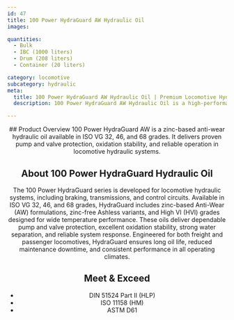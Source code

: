 ```yaml
---
id: 47
title: 100 Power HydraGuard AW Hydraulic Oil
images:

quantities:
  - Bulk
  - IBC (1000 liters)
  - Drum (208 liters)
  - Container (20 liters)

category: locomotive
subcategory: hydraulic
meta:
  title: 100 Power HydraGuard AW Hydraulic Oil | Premium Locomotive Hydraulic Oil
  description: 100 Power HydraGuard AW Hydraulic Oil is a high-performance zinc-based anti-wear lubricant for locomotive hydraulic systems, including braking, transmissions, and control circuits. Available in ISO VG 32, 46, and 68 grades, it offers superior pump and valve protection, oxidation stability, water separation, and reliable system response. Meets DIN 51524 Part II, ISO 11158, and ASTM D61 standards for long oil life and dependable performance in freight and passenger locomotives.

---
```


<Header>
  ## Product Overview
100 Power HydraGuard AW is a zinc-based anti-wear hydraulic oil
available in ISO VG 32, 46, and 68 grades. It delivers proven pump
and valve protection, oxidation stability, and reliable operation in
locomotive hydraulic systems.

  ## About 100 Power HydraGuard Hydraulic Oil
  The 100 Power HydraGuard series is developed for locomotive hydraulic systems, including braking, transmissions, and control circuits. Available in ISO VG 32, 46, and 68 grades, HydraGuard includes zinc-based Anti-Wear (AW) formulations, zinc-free Ashless variants, and High VI (HVI) grades designed for wide temperature performance. These oils deliver dependable pump and valve protection, excellent oxidation stability, strong water separation, and reliable system response. Engineered for both freight and passenger locomotives, HydraGuard ensures long oil life, reduced maintenance downtime, and consistent performance in all operating climates.

  ## Meet & Exceed
  - DIN 51524 Part II (HLP)
  - ISO 11158 (HM)
  - ASTM D61

</Header>
